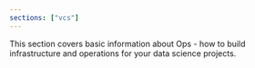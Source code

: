 ```yaml
---
sections: ["vcs"]
---
```


This section covers basic information about Ops - how to build infrastructure and operations for your data science projects.

